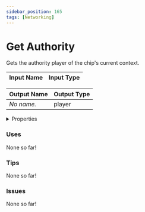 ```yaml
---
sidebar_position: 165
tags: [Networking]
---
```


# Get Authority

Gets the authority player of the chip's current context.




<EsbSvg />

| Input Name | Input Type |
|-----------|-----------|

| Output Name | Output Type |
|-----------|-----------|
| *No name.* | player |


<details>
  <summary>Properties</summary>
  <div>
    <div>
    <table>
      <thead>
        <tr>
          <th>Is beta required?</th>
          <th>❌</th>
        </tr>
        <tr>
          <th>Is this chip a trolling risk?</th>
          <th>❌</th>
        </tr>
        <tr>
          <th>Chip UUID</th>
          <th>eaf712f8-3257-4415-9f88-ae94e308396e</th>
        </tr>
      </thead>
    </table>
    </div>
  </div>
</details>

### Uses

None so far!

### Tips

None so far!

### Issues

None so far!